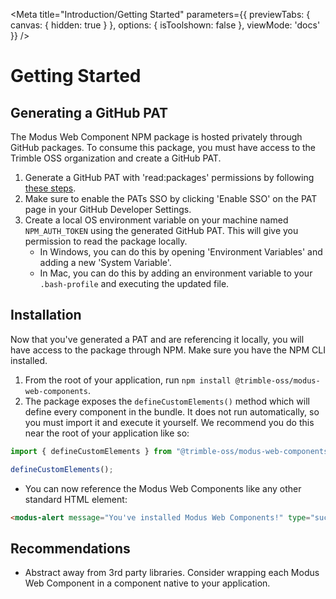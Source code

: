 
<Meta title="Introduction/Getting Started"
      parameters={{
        previewTabs: {
          canvas: {
            hidden: true
          }
        },
        options: {
          isToolshown: false
        },
        viewMode: 'docs'
      }}
/>

# Getting Started

## Generating a GitHub PAT
The Modus Web Component NPM package is hosted privately through GitHub packages. To consume this package, you must have access to the Trimble OSS organization and create a GitHub PAT.
  1. Generate a GitHub PAT with 'read:packages' permissions by following [these steps](https://docs.github.com/en/authentication/keeping-your-account-and-data-secure/creating-a-personal-access-token).
  2. Make sure to enable the PATs SSO by clicking 'Enable SSO' on the PAT page in your GitHub Developer Settings.
  3. Create a local OS environment variable on your machine named `NPM_AUTH_TOKEN` using the generated GitHub PAT. This will give you permission to read the package locally.
      - In Windows, you can do this by opening 'Environment Variables' and adding a new 'System Variable'.
      - In Mac, you can do this by adding an environment variable to your `.bash-profile` and executing the updated file.

## Installation
Now that you've generated a PAT and are referencing it locally, you will have access to the package through NPM. Make sure you have the NPM CLI installed.
  1. From the root of your application, run `npm install @trimble-oss/modus-web-components`.
  2. The package exposes the `defineCustomElements()` method which will define every component in the bundle. It does not run automatically, so you must import it and execute it yourself. We recommend you do this near the root of your application like so:
  ```javascript
  import { defineCustomElements } from "@trimble-oss/modus-web-components";

  defineCustomElements();
  ```
  - You can now reference the Modus Web Components like any other standard HTML element:
  ```html
  <modus-alert message="You've installed Modus Web Components!" type="success" />
  ```

## Recommendations
- Abstract away from 3rd party libraries. Consider wrapping each Modus Web Component in a component native to your application.
